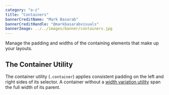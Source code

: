 ```yaml
---
category: "a-z"
title: "Containers"
bannerCreditName: "Mark Basarab"
bannerCreditHandle: "@markbasarabvisuals" 
bannerImage: ../../images/banner/containers.jpg
---
```




<TextBlock>

Manage the padding and widths of the containing elements that make up your layouts.

</TextBlock>

<Divider id="theContainerUtility" />

<TextBlock>

## The Container Utility

The container utility (`.container`) applies consistent padding on the left and right sides of its selector. A container without a <a href="#widthVariations">width variation utility</a> span the full width of its parent.
    
</TextBlock>

<FullWidth />